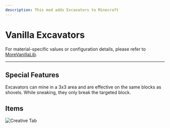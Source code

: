 ```yaml
---
description: This mod adds Excavators to Minecraft
---
```


# Vanilla Excavators


<ProjectHeader slug="vanilla-excavators" mcVersion="1.17" />

For material-specific values or configuration details, please refer to [MoreVanillaLib](morevanillalib.mdx).

---

## Special Features
Excavators can mine in a 3x3 area and are effective on the same blocks as shovels. While sneaking, they only break the
targeted block.

## Items
![Creative Tab](/img/projects/vanilla-excavators/creative_tab.png)
